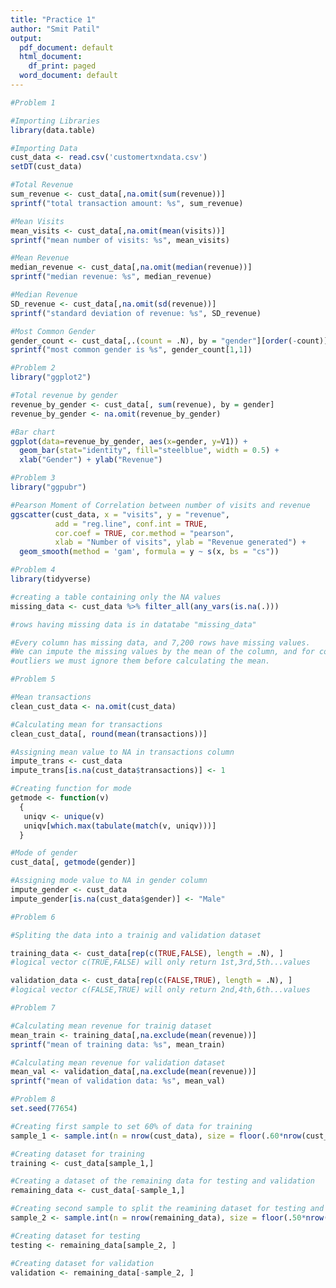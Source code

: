 ```yaml
---
title: "Practice 1"
author: "Smit Patil"
output:
  pdf_document: default
  html_document:
    df_print: paged
  word_document: default
---
```


```r
#Problem 1

#Importing Libraries
library(data.table)

#Importing Data
cust_data <- read.csv('customertxndata.csv')
setDT(cust_data)

#Total Revenue
sum_revenue <- cust_data[,na.omit(sum(revenue))]
sprintf("total transaction amount: %s", sum_revenue)

#Mean Visits
mean_visits <- cust_data[,na.omit(mean(visits))]
sprintf("mean number of visits: %s", mean_visits)

#Mean Revenue
median_revenue <- cust_data[,na.omit(median(revenue))]
sprintf("median revenue: %s", median_revenue)

#Median Revenue
SD_revenue <- cust_data[,na.omit(sd(revenue))]
sprintf("standard deviation of revenue: %s", SD_revenue)

#Most Common Gender
gender_count <- cust_data[,.(count = .N), by = "gender"][order(-count)]
sprintf("most common gender is %s", gender_count[1,1])
```


```r
#Problem 2
library("ggplot2")

#Total revenue by gender
revenue_by_gender <- cust_data[, sum(revenue), by = gender]
revenue_by_gender <- na.omit(revenue_by_gender)

#Bar chart 
ggplot(data=revenue_by_gender, aes(x=gender, y=V1)) +
  geom_bar(stat="identity", fill="steelblue", width = 0.5) +
  xlab("Gender") + ylab("Revenue")
```


```r
#Problem 3
library("ggpubr")

#Pearson Moment of Correlation between number of visits and revenue
ggscatter(cust_data, x = "visits", y = "revenue", 
          add = "reg.line", conf.int = TRUE, 
          cor.coef = TRUE, cor.method = "pearson",
          xlab = "Number of visits", ylab = "Revenue generated") +
  geom_smooth(method = 'gam', formula = y ~ s(x, bs = "cs"))
```


```r
#Problem 4
library(tidyverse)

#creating a table containing only the NA values
missing_data <- cust_data %>% filter_all(any_vars(is.na(.)))

#rows having missing data is in datatabe "missing_data"

#Every column has missing data, and 7,200 rows have missing values.
#We can impute the missing values by the mean of the column, and for columns having 
#outliers we must ignore them before calculating the mean.
```


```r
#Problem 5

#Mean transactions
clean_cust_data <- na.omit(cust_data)

#Calculating mean for transactions
clean_cust_data[, round(mean(transactions))]

#Assigning mean value to NA in transactions column
impute_trans <- cust_data
impute_trans[is.na(cust_data$transactions)] <- 1

#Creating function for mode
getmode <- function(v) 
  {
   uniqv <- unique(v)
   uniqv[which.max(tabulate(match(v, uniqv)))]
  }

#Mode of gender
cust_data[, getmode(gender)]

#Assigning mode value to NA in gender column
impute_gender <- cust_data
impute_gender[is.na(cust_data$gender)] <- "Male"
```


```r
#Problem 6

#Spliting the data into a trainig and validation dataset 

training_data <- cust_data[rep(c(TRUE,FALSE), length = .N), ]     
#logical vector c(TRUE,FALSE) will only return 1st,3rd,5th...values

validation_data <- cust_data[rep(c(FALSE,TRUE), length = .N), ]   
#logical vector c(FALSE,TRUE) will only return 2nd,4th,6th...values
```


```r
#Problem 7

#Calculating mean revenue for trainig dataset
mean_train <- training_data[,na.exclude(mean(revenue))]
sprintf("mean of training data: %s", mean_train)

#Calculating mean revenue for validation dataset
mean_val <- validation_data[,na.exclude(mean(revenue))]
sprintf("mean of validation data: %s", mean_val)
```


```r
#Problem 8
set.seed(77654)

#Creating first sample to set 60% of data for training
sample_1 <- sample.int(n = nrow(cust_data), size = floor(.60*nrow(cust_data)), replace = F)

#Creating dataset for training
training <- cust_data[sample_1,]

#Creating a dataset of the remaining data for testing and validation
remaining_data <- cust_data[-sample_1,]

#Creating second sample to split the reamining dataset for testing and validation
sample_2 <- sample.int(n = nrow(remaining_data), size = floor(.50*nrow(remaining_data)), replace = F)

#Creating dataset for testing
testing <- remaining_data[sample_2, ]

#Creating dataset for validation
validation <- remaining_data[-sample_2, ]
```

